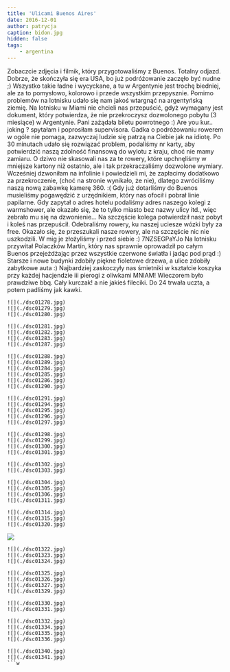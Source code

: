 ```yaml
---
title: 'Ulicami Buenos Aires'
date: 2016-12-01
author: patrycja
caption: bidon.jpg
hidden: false
tags: 
    - argentina
---
```


Zobaczcie zdjęcia i filmik, który przygotowaliśmy z Buenos. Totalny odjazd. Dobrze, że skończyła się era USA, bo już podróżowanie zaczęło być nudne ;) Wszystko takie ładne i wycyckane, a tu w Argentynie jest trochę biedniej, ale za to pomysłowo, kolorowo i przede wszystkim przepysznie. Pomimo problemów na lotnisku udało się nam jakoś wtargnąć na argentyńską ziemię. Na lotnisku w Miami nie chcieli nas przepuścić, gdyż wymagany jest dokument, który potwierdza, że nie przekroczysz dozwolonego pobytu (3 miesiące) w Argentynie. Pani zażądała biletu powrotnego :) Are you kur.. joking ? spytałam i poprosiłam supervisora. Gadka o podróżowaniu rowerem w ogóle nie pomaga, zazwyczaj ludzie się patrzą na Ciebie jak na idiotę. Po 30 minutach udało się rozwiązać problem, podaliśmy nr karty, aby potwierdzić naszą zdolność finansową do wylotu z kraju, choć nie mamy zamiaru. O dziwo nie skasowali nas za te rowery, które upchnęliśmy w mniejsze kartony niż ostatnio, ale i tak przekraczaliśmy dozwolone wymiary. Wcześniej dzwoniłam na infolinie i powiedzieli mi, że zapłacimy dodatkowo za przekroczenie, (choć na stronie wynikało, że nie), dlatego zwróciliśmy naszą nową zabawkę kamerę 360. :( Gdy już dotarliśmy do Buenos musieliśmy pogawędzić z urzędnikiem, który nas ofocił i pobrał linie papilarne. Gdy zapytał o adres hotelu podaliśmy adres naszego kolegi z warmshower, ale okazało się, że to tylko miasto bez nazwy ulicy itd., więc zebrało mu się na dzwonienie... Na szczęście kolega potwierdził nasz pobyt i koleś nas przepuścił. Odebraliśmy rowery, ku naszej uciesze wózki były za free. Okazało się, że przeszukali nasze rowery, ale na szczęście nic nie uszkodzili. W mig je złożyliśmy i przed siebie :) 
<youtube>7NZSEGPaYJo</youtube>
Na lotnisku przywitał Polaczków Martin, który nas sprawnie oprowadził po całym Buenos przejeżdżając przez wszystkie czerwone światła i jadąc pod prąd :) Starsze i nowe budynki zdobiły piękne fioletowe drzewa, a ulice zdobiły zabytkowe auta :) Najbardziej zaskoczyły nas śmietniki w kształcie koszyka przy każdej hacjendzie iii pierogi z oliwkami MNIAM!
Wieczorem było prawdziwe bbq. Cały kurczak! a nie jakieś fileciki. Do 24 trwała uczta, a potem padliśmy jak kawki. 

```grid|3
![](./dsc01278.jpg)
![](./dsc01279.jpg)
![](./dsc01280.jpg)
```
```grid|4
![](./dsc01281.jpg)
![](./dsc01282.jpg)
![](./dsc01283.jpg)
![](./dsc01287.jpg)
```
```grid|6
![](./dsc01288.jpg)
![](./dsc01289.jpg)
![](./dsc01284.jpg)
![](./dsc01285.jpg)
![](./dsc01286.jpg)
![](./dsc01290.jpg)
```
```grid|5
![](./dsc01291.jpg)
![](./dsc01294.jpg)
![](./dsc01295.jpg)
![](./dsc01296.jpg)
![](./dsc01297.jpg)
```
```grid|4
![](./dsc01298.jpg)
![](./dsc01299.jpg)
![](./dsc01300.jpg)
![](./dsc01301.jpg)
```
```grid|2
![](./dsc01302.jpg)
![](./dsc01303.jpg)
```
```grid|4
![](./dsc01304.jpg)
![](./dsc01305.jpg)
![](./dsc01306.jpg)
![](./dsc01311.jpg)
```
```grid|3
![](./dsc01314.jpg)
![](./dsc01315.jpg)
![](./dsc01320.jpg)
```
![](./dsc01321.jpg)
```grid|3
![](./dsc01322.jpg)
![](./dsc01323.jpg)
![](./dsc01324.jpg)
```
```grid|4
![](./dsc01325.jpg)
![](./dsc01326.jpg)
![](./dsc01327.jpg)
![](./dsc01329.jpg)
```
```grid|2
![](./dsc01330.jpg)
![](./dsc01331.jpg)
```
```grid|4
![](./dsc01332.jpg)
![](./dsc01334.jpg)
![](./dsc01335.jpg)
![](./dsc01336.jpg)
```
```grid|2
![](./dsc01340.jpg)
![](./dsc01341.jpg)
```w
